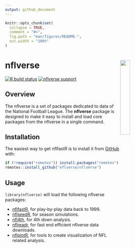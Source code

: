 ```yaml
---
output: github_document
---
```


<!-- README.md is generated from README.Rmd. Please edit that file -->

```r
knitr::opts_chunk$set(
  collapse = TRUE,
  comment = "#>",
  fig.path = "man/figures/README-",
  out.width = "100%"
)
```

# nflverse <a href='https://www.nflverse.com'><img src='man/figures/logo.png' align="right" width="25%" min-width="120px" /></a>


<!-- badges: start -->
[![R build status](https://img.shields.io/github/workflow/status/nflverse/nflverse/R-CMD-check?label=R%20check&style=flat-square&logo=github)](https://github.com/nflverse/nflverse/actions)
[![nflverse support](https://img.shields.io/discord/789805604076126219?color=7289da&label=nflverse%20support&logo=discord&logoColor=fff&style=flat-square)](https://discord.com/invite/5Er2FBnnQa)
<!-- badges: end -->

## Overview

The nflverse is a set of packages dedicated to data of the National Football League. The __nflverse__ package is designed to make it easy to install and load core packages from the nflverse in a single command.

## Installation

The easiest way to get nflfastR is to install it from [GitHub](https://github.com/nflverse/nflverse/) with:

```r
if (!require("remotes")) install.packages("remotes")
remotes::install_github("nflverse/nflverse")
```

## Usage

`library(nflverse)` will load the following nflverse packages: 

* [nflfastR](https://www.nflfastr.com/), for play-by-play data back to 1999.
* [nflseedR](https://nflseedr.com/), for season simulations.
* [nfl4th](https://www.nfl4th.com/), for 4th down analysis.
* [nflreadr](https://nflreadr.nflverse.com/), for fast end efficient nflverse data downloads.
* [nflplotR](https://nflplotr.nflverse.com/), for tools to create visualization of NFL related analysis.

